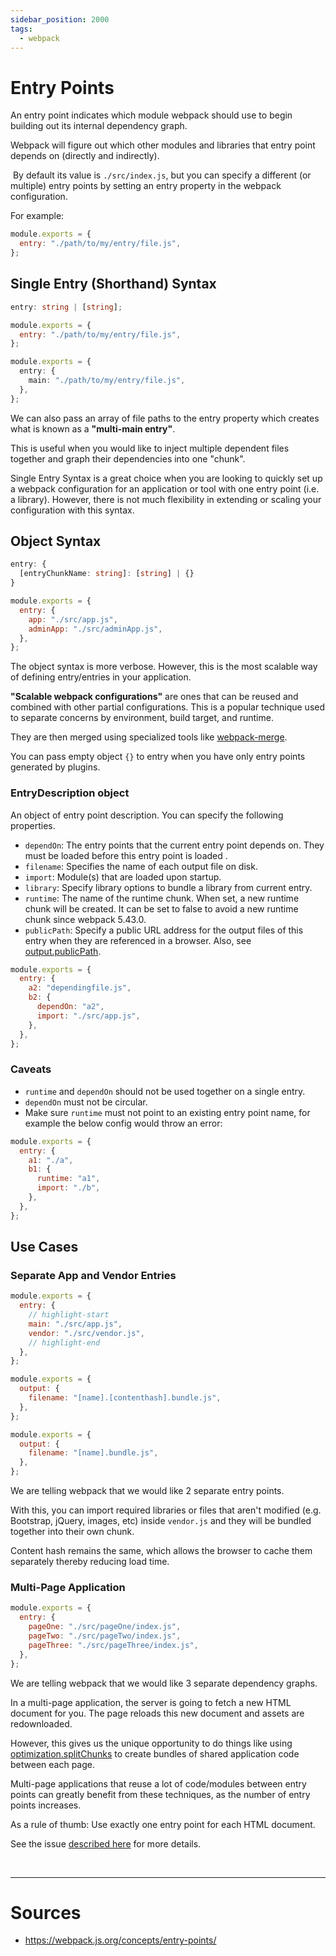 ```yaml
---
sidebar_position: 2000
tags:
  - webpack
---
```


# Entry Points

An entry point indicates which module webpack should use to <Color color="var(--secondary-font-color)"> begin building </Color> out its internal dependency graph.

Webpack will figure out which other modules and libraries that entry point depends on (directly and indirectly).

&#8203;<Color color="var(--secondary-font-color)"> By default </Color> its value is `./src/index.js`,
but you can specify a different (or multiple) entry points by setting an entry property in the webpack configuration.

For example:

```javascript title=webpack.config.js showLineNumbers
module.exports = {
  entry: "./path/to/my/entry/file.js",
};
```

## Single Entry (Shorthand) Syntax

```typescript
entry: string | [string];
```

<Tabs>
<TabItem value="shorthand" label="Shorthand">

```javascript title=webpack.config.js showLineNumbers
module.exports = {
  entry: "./path/to/my/entry/file.js",
};
```

</TabItem>
<TabItem value="longhand" label="Longhand">

```typescript title=webpack.config.js showLineNumbers
module.exports = {
  entry: {
    main: "./path/to/my/entry/file.js",
  },
};
```

</TabItem>
</Tabs>

We can also pass an array of file paths to the entry property
which creates what is known as a **"multi-main entry"**.

This is useful when you would like to inject multiple dependent files together and graph their dependencies into one "chunk".

<Color color="var(--not-require-but-good-to-know-font-color)">

Single Entry Syntax is a great choice when you are looking to quickly set up a webpack configuration for an application or tool with one entry point (i.e. a library). However, there is not much flexibility in extending or scaling your configuration with this syntax.

</Color>

## Object Syntax

```typescript title=
entry: {
  [entryChunkName: string]: [string] | {}
}
```

```javascript title=webpack.config.js showLineNumbers
module.exports = {
  entry: {
    app: "./src/app.js",
    adminApp: "./src/adminApp.js",
  },
};
```

The object syntax is more verbose. However, this is the most scalable way of defining entry/entries in your application.

<Admonition type="tip" title="later">

**"Scalable webpack configurations"** are ones that can be reused and combined with other partial configurations.
This is a popular technique used to separate concerns by environment, build target, and runtime.

They are then merged using specialized tools like [webpack-merge](https://github.com/survivejs/webpack-merge).

</Admonition>

<Admonition type="note" title="note">

You can pass empty object `{}` to entry when you have only entry points generated by plugins.

</Admonition>

### EntryDescription object

An object of entry point description. You can specify the following properties.

- `dependOn`: The entry points that the current entry point depends on. They <Color color="var(--secondary-font-color)"> must be loaded before this entry point is loaded </Color>.
- `filename`: Specifies the name of each output file on disk.
- `import`: Module(s) that are loaded upon startup.
- `library`: Specify library options to bundle a library from current entry.
- `runtime`: The name of the runtime chunk. When set, a new runtime chunk will be created. It can be set to false to avoid a new runtime chunk since webpack 5.43.0.
- `publicPath`: Specify a public URL address for the output files of this entry when they are referenced in a browser. Also, see [output.publicPath](https://webpack.js.org/configuration/output/#outputpublicpath).

```javascript title=webpack.config.js showLineNumbers
module.exports = {
  entry: {
    a2: "dependingfile.js",
    b2: {
      dependOn: "a2",
      import: "./src/app.js",
    },
  },
};
```

### Caveats

- `runtime` and `dependOn` should not be used together on a single entry.
- `dependOn` must not be circular.
- Make sure `runtime` must not point to an existing entry point name, for example the below config would throw an error:

```javascript title=webpack.config.js showLineNumbers
module.exports = {
  entry: {
    a1: "./a",
    b1: {
      runtime: "a1",
      import: "./b",
    },
  },
};
```

## Use Cases

### Separate App and Vendor Entries

```javascript title=webpack.config.js showLineNumbers
module.exports = {
  entry: {
    // highlight-start
    main: "./src/app.js",
    vendor: "./src/vendor.js",
    // highlight-end
  },
};
```

```javascript title=webpack.config.js showLineNumbers
module.exports = {
  output: {
    filename: "[name].[contenthash].bundle.js",
  },
};
```

```javascript title=webpack.config.js showLineNumbers
module.exports = {
  output: {
    filename: "[name].bundle.js",
  },
};
```

We are telling webpack that we would like 2 separate entry points.

With this, you can <Color color="var(--secondary-font-color)"> import </Color> required <Color color="var(--secondary-font-color)"> libraries or files </Color> that aren't modified (e.g. Bootstrap, jQuery, images, etc) <Color color="var(--secondary-font-color)"> inside </Color> `vendor.js` and <Color color="var(--secondary-font-color)"> they will be bundled together into their own chunk.</Color>

<Color color="var(--not-require-but-good-to-know-font-color)">
  Content hash remains the same, which allows the browser to cache them
  separately thereby reducing load time.
</Color>

### Multi-Page Application

```javascript title=webpack.config.js showLineNumbers
module.exports = {
  entry: {
    pageOne: "./src/pageOne/index.js",
    pageTwo: "./src/pageTwo/index.js",
    pageThree: "./src/pageThree/index.js",
  },
};
```

We are telling webpack that we would like 3 separate dependency graphs.

In a multi-page application, the server is going to fetch a new HTML document for you.
The page reloads this new document and assets are redownloaded.

However, this gives us the unique opportunity to do things like using [optimization.splitChunks](https://webpack.js.org/configuration/optimization/#optimizationsplitchunks) to create bundles of shared application code between each page.

Multi-page applications that reuse a lot of code/modules between entry points can greatly benefit from these techniques, as the number of entry points increases.

<Admonition type="tip" title="later">

As a rule of thumb: Use exactly one entry point for each HTML document.

See the issue [described here](https://bundlers.tooling.report/code-splitting/multi-entry/#webpack) for more details.

</Admonition>

<br />

---

# Sources

- https://webpack.js.org/concepts/entry-points/
